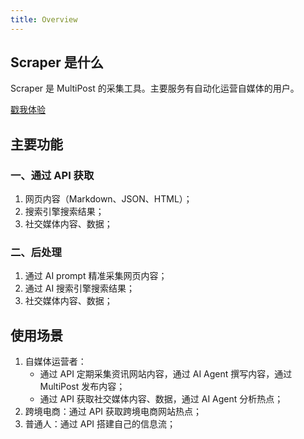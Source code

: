 ```yaml
---
title: Overview
---
```


## Scraper 是什么

Scraper 是 MultiPost 的采集工具。主要服务有自动化运营自媒体的用户。

[戳我体验](https://multipost.app/dashboard/scraper)

## 主要功能
### 一、通过 API 获取 
1. 网页内容（Markdown、JSON、HTML）；
2. 搜索引擎搜索结果；
3. 社交媒体内容、数据；

### 二、后处理 
1. 通过 AI prompt 精准采集网页内容；
2. 通过 AI 搜索引擎搜索结果；
3. 社交媒体内容、数据；

## 使用场景
1. 自媒体运营者：
    - 通过 API 定期采集资讯网站内容，通过 AI Agent 撰写内容，通过 MultiPost 发布内容；
    - 通过 API 获取社交媒体内容、数据，通过 AI Agent 分析热点；
2. 跨境电商：通过 API 获取跨境电商网站热点；
3. 普通人：通过 API 搭建自己的信息流；

